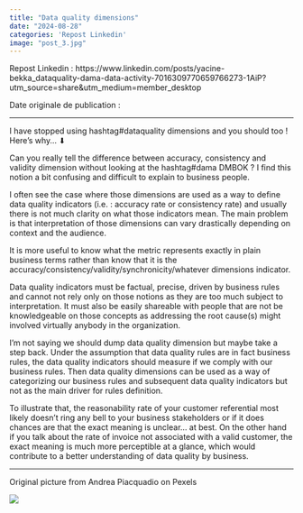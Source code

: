 ---
title: "Data quality dimensions"
date: "2024-08-28"
categories: 'Repost Linkedin'
image: "post_3.jpg"
---

Repost Linkedin : https://www.linkedin.com/posts/yacine-bekka_dataquality-dama-data-activity-7016309770659766273-1AiP?utm_source=share&utm_medium=member_desktop

Date originale de publication : 

---

I have stopped using hashtag#dataquality dimensions and you should too ! Here’s why… ⬇ 

Can you really tell the difference between accuracy, consistency and validity dimension without looking at the hashtag#dama DMBOK ? I find this notion a bit confusing and difficult to explain to business people.

I often see the case where those dimensions are used as a way to define data quality indicators (i.e. : accuracy rate or consistency rate) and usually there is not much clarity on what those indicators mean. The main problem is that interpretation of those dimensions can vary drastically depending on context and the audience.

It is more useful to know what the metric represents exactly in plain business terms rather than know that it is the accuracy/consistency/validity/synchronicity/whatever dimensions indicator.

Data quality indicators must be factual, precise, driven by business rules and cannot not rely only on those notions as they are too much subject to interpretation. It must also be easily shareable with people that are not be knowledgeable on those concepts as addressing the root cause(s) might involved virtually anybody in the organization.

I’m not saying we should dump data quality dimension but maybe take a step back. Under the assumption that data quality rules are in fact business rules, the data quality indicators should measure if we comply with our business rules. Then data quality dimensions can be used as a way of categorizing our business rules and subsequent data quality indicators but not as the main driver for rules definition.

To illustrate that, the reasonability rate of your customer referential most likely doesn't ring any bell to your business stakeholders or if it does chances are that the exact meaning is unclear… at best. On the other hand if you talk about the rate of invoice not associated with a valid customer, the exact meaning is much more perceptible at a glance, which would contribute to a better understanding of data quality by business.


---

Original picture from Andrea Piacquadio on Pexels

![](post_2.jpg)